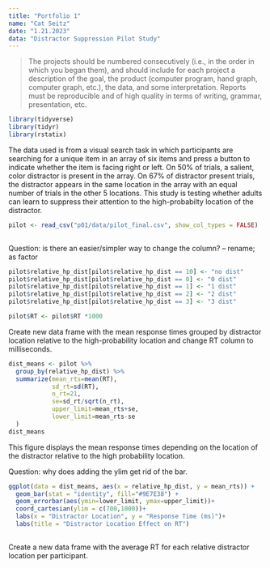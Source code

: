 ```yaml
---
title: "Portfolio 1"
name: "Cat Seitz"
date: "1.21.2023"
data: "Distractor Suppression Pilot Study"
---
```


> The projects should be numbered consecutively (i.e., in the order in which you began them), and should include for each project a description of the goal, the product (computer program, hand graph, computer graph, etc.), the data, and some interpretation. Reports must be reproducible and of high quality in terms of writing, grammar, presentation, etc.

```r
library(tidyverse) 
library(tidyr)
library(rstatix)
```

The data used is from a visual search task in which participants are searching for a unique item in an array of six items and press a button to indicate whether the item is facing right or left. On 50% of trials, a salient, color distractor is present in the array. On 67% of distractor present trials, the distractor appears in the same location in the array with an equal number of trials in the other 5 locations. This study is testing whether adults can learn to suppress their attention to the high-probabilty location of the distractor. 

```r

pilot <- read_csv("p01/data/pilot_final.csv", show_col_types = FALSE)
  
```
Question: is there an easier/simpler way to change the column? -- rename; as factor

```r
pilot$relative_hp_dist[pilot$relative_hp_dist == 10] <- "no dist"
pilot$relative_hp_dist[pilot$relative_hp_dist == 0] <- "0 dist"
pilot$relative_hp_dist[pilot$relative_hp_dist == 1] <- "1 dist"
pilot$relative_hp_dist[pilot$relative_hp_dist == 2] <- "2 dist"
pilot$relative_hp_dist[pilot$relative_hp_dist == 3] <- "3 dist"

pilot$RT <- pilot$RT *1000
```

Create new data frame with the mean response times grouped by distractor location relative to the high-probability location and change RT column to milliseconds. 

```r

dist_means <- pilot %>%
  group_by(relative_hp_dist) %>%
  summarize(mean_rts=mean(RT),
            sd_rt=sd(RT),
            n_rt=21,
            se=sd_rt/sqrt(n_rt),
            upper_limit=mean_rts+se,
            lower_limit=mean_rts-se
  )
dist_means

```

This figure displays the mean response times depending on the location of the distractor relative to the high probability location.

Question: why does adding the ylim get rid of the bar. 

```r
ggplot(data = dist_means, aes(x = relative_hp_dist, y = mean_rts)) +
  geom_bar(stat = "identity", fill="#9E7E38") +
  geom_errorbar(aes(ymin=lower_limit, ymax=upper_limit))+
  coord_cartesian(ylim = c(700,1000))+
  labs(x = "Distractor Location", y = "Response Time (ms)")+
  labs(title = "Distractor Location Effect on RT")
  
```
Create a new data frame with the average RT for each relative distractor location per participant. 

```r

  
```

